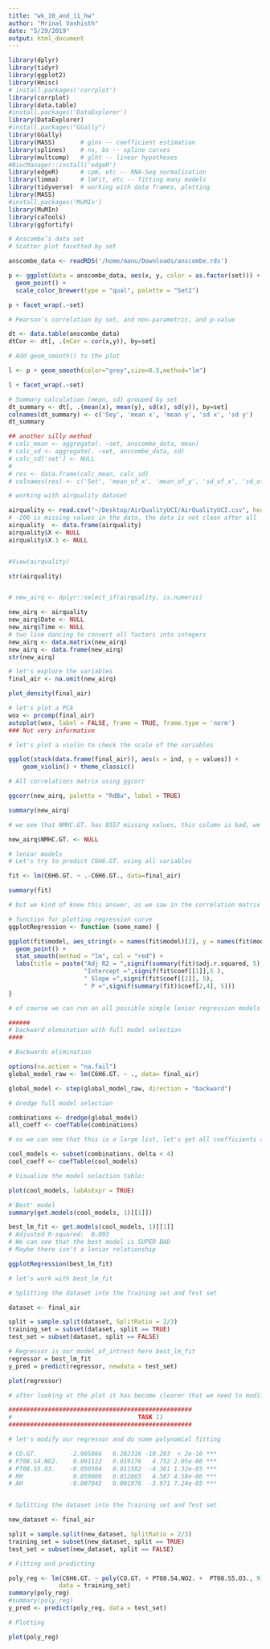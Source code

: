 ```yaml
---
title: "wk_10_and_11_hw"
author: "Mrinal Vashisth"
date: "5/29/2019"
output: html_document
---
```


```r
library(dplyr)
library(tidyr)
library(ggplot2)
library(Hmisc)
# install.packages('corrplot')
library(corrplot)
library(data.table)
#install.packages('DataExplorer')
library(DataExplorer)
#install.packages("GGally")
library(GGally)
library(MASS)       # ginv -- coefficient estimation
library(splines)    # ns, bs -- spline curves
library(multcomp)   # glht -- linear hypotheses
#BiocManager::install('edgeR')
library(edgeR)      # cpm, etc -- RNA-Seq normalization
library(limma)      # lmFit, etc -- fitting many models
library(tidyverse)  # working with data frames, plotting
library(MASS)
#install.packages('MuMIn')
library(MuMIn)
library(caTools)
library(ggfortify)
```

```r


# Anscombe’s data set
# Scatter plot facetted by set

anscombe_data <- readRDS('/home/manu/Downloads/anscombe.rds')

p <- ggplot(data = anscombe_data, aes(x, y, color = as.factor(set))) + 
  geom_point() + 
  scale_color_brewer(type = "qual", palette = "Set2") 

p + facet_wrap(.~set)

```

```r
# Pearson’s correlation by set, and non-parametric, and p-value

dt <- data.table(anscombe_data)
dtCor <- dt[, .(mCor = cor(x,y)), by=set]

# Add geom_smooth() to the plot

l <- p + geom_smooth(color="grey",size=0.5,method="lm")

l + facet_wrap(.~set)

# Summary calculation (mean, sd) grouped by set
dt_summary <- dt[, .(mean(x), mean(y), sd(x), sd(y)), by=set]
colnames(dt_summary) <- c('Sey', 'mean x', 'mean y', 'sd x', 'sd y')
dt_summary

## another silly method
# calc_mean <- aggregate(. ~set, anscombe_data, mean)
# calc_sd <- aggregate(. ~set, anscombe_data, sd)
# calc_sd['set'] <- NULL
# 
# res <- data.frame(calc_mean, calc_sd)
# colnames(res) <- c('Set', 'mean_of_x', 'mean_of_y', 'sd_of_x', 'sd_of_y')


```

```r

# working with airquality dataset

airquality <- read.csv("~/Desktop/AirQualityUCI/AirQualityUCI.csv", header=TRUE, sep=";", na.strings=c("-200", "-200,0"))
# -200 is missing values in the data, the data is not clean after all
airquality  <- data.frame(airquality)
airquality$X <- NULL
airquality$X.1 <- NULL


#View(airquality)

str(airquality)



```

```r
# new_airq <- dplyr::select_if(airquality, is.numeric)

new_airq <- airquality
new_airq$Date <- NULL
new_airq$Time <- NULL
# two line dancing to convert all factors into integers
new_airq <- data.matrix(new_airq)
new_airq <- data.frame(new_airq)
str(new_airq)
```

```r
# let's explore the variables
final_air <- na.omit(new_airq)

plot_density(final_air)

# let's plot a PCA
wox <- prcomp(final_air)
autoplot(wox, label = FALSE, frame = TRUE, frame.type = 'norm')
### Not very informative

# let's plot a violin to check the scale of the variables

ggplot(stack(data.frame(final_air)), aes(x = ind, y = values)) +
    geom_violin() + theme_classic()

```

```r

# All correlations matrix using ggcorr

ggcorr(new_airq, palette = "RdBu", label = TRUE)

summary(new_airq)

# we see that NMHC.GT. has 8557 missing values, this column is bad, we should remove it

new_airq$NMHC.GT. <- NULL

```


```r
# leniar models
# Let's try to predict C6H6.GT. using all variables

fit <- lm(C6H6.GT. ~ .-C6H6.GT., data=final_air)

summary(fit)

# but we kind of knew this answer, as we saw in the correlation matrix


```

```r

# function for plotting regression curve
ggplotRegression <- function (some_name) {

ggplot(fit$model, aes_string(x = names(fit$model)[2], y = names(fit$model)[1])) + 
  geom_point() +
  stat_smooth(method = "lm", col = "red") +
  labs(title = paste("Adj R2 = ",signif(summary(fit)$adj.r.squared, 5),
                     "Intercept =",signif(fit$coef[[1]],5 ),
                     " Slope =",signif(fit$coef[[2]], 5),
                     " P =",signif(summary(fit)$coef[2,4], 5)))
}


```

```r
# of course we can run an all possible simple leniar regression models for pairs of columns from a dataframe but let's work with dredge

######
# backward elemination with full model selection
####

# Backwards elimination

options(na.action = "na.fail")
global_model_raw <- lm(C6H6.GT. ~ ., data= final_air)

global_model <- step(global_model_raw, direction = "backward")

# dredge full model selection

combinations <- dredge(global_model)
all_coeff <- coefTable(combinations)

# as we can see that this is a large list, let's get all coefficients and shortlist them

cool_models <- subset(combinations, delta < 4)
cool_coeff <- coefTable(cool_models)

# Visualize the model selection table:

plot(cool_models, labAsExpr = TRUE)

#'Best' model
summary(get.models(cool_models, 1)[[1]])

best_lm_fit <- get.models(cool_models, 1)[[1]]
# Adjusted R-squared:  0.093
# We can see that the best model is SUPER BAD
# Maybe there isn't a leniar relationship

ggplotRegression(best_lm_fit)


```


```r
# let's work with best_lm_fit

# Splitting the dataset into the Training set and Test set

dataset <- final_air

split = sample.split(dataset, SplitRatio = 2/3)
training_set = subset(dataset, split == TRUE)
test_set = subset(dataset, split == FALSE)

# Regressor is our model_of_intrest here best_lm_fit
regressor = best_lm_fit
y_pred = predict(regressor, newdata = test_set)

plot(regressor)

# after looking at the plot it has become clearer that we need to modify our equation
```

```r

###################################################
#                                   TASK 11
###################################################

# let's modify our regressor and do some polynomial fitting

# CO.GT.         -2.905866   0.282316 -10.293  < 2e-16 ***
# PT08.S4.NO2.    0.091122   0.019176   4.752 2.05e-06 ***
# PT08.S5.O3.    -0.050504   0.011582  -4.361 1.32e-05 ***
# RH              0.059006   0.012865   4.587 4.58e-06 ***
# AH             -0.007845   0.001976  -3.971 7.24e-05 ***


# Splitting the dataset into the Training set and Test set

new_dataset <- final_air

split = sample.split(new_dataset, SplitRatio = 2/3)
training_set = subset(new_dataset, split == TRUE)
test_set = subset(new_dataset, split == FALSE)

# Fitting and predicting

poly_reg <- lm(C6H6.GT. ~ poly(CO.GT. + PT08.S4.NO2. +  PT08.S5.O3., 9) + poly(RH + AH, 2),
              data = training_set)
summary(poly_reg)
#summary(poly_reg)
y_pred <- predict(poly_reg, data = test_set)

# Plotting

plot(poly_reg)


```






